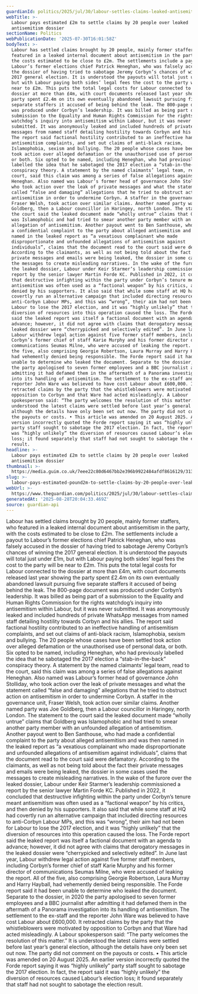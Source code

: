 ```yaml
---
guardianId: politics/2025/jul/30/labour-settles-claims-leaked-antisemitism-dossier
webTitle: >-
  Labour pays estimated £2m to settle claims by 20 people over leaked
  antisemitism dossier
sectionName: Politics
webPublicationDate: '2025-07-30T16:01:58Z'
bodyText: >-
  Labour has settled claims brought by 20 people, mainly former staffers, who
  featured in a leaked internal document about antisemitism in the party, with
  the costs estimated to be close to £2m. The settlements include a payout to
  Labour’s former elections chief Patrick Heneghan, who was falsely accused in
  the dossier of having tried to sabotage Jeremy Corbyn’s chances of winning the
  2017 general election. It is understood the payouts will total just under £1m,
  but with Labour paying both sides’ legal fees the cost to the party will be
  near to £2m. This puts the total legal costs for Labour connected to the
  dossier at more than £4m, with court documents released last year showing the
  party spent £2.4m on its own eventually abandoned lawsuit pursuing five
  separate staffers it accused of being behind the leak. The 800-page document
  was produced under Corbyn’s leadership. It was billed as being part of a
  submission to the Equality and Human Rights Commission for the rights
  watchdog’s inquiry into antisemitism within Labour, but it was never
  submitted. It was anonymously leaked and included hundreds of private WhatsApp
  messages from named staff detailing hostility towards Corbyn and his allies.
  The report said factional hostility contributed to an ineffective handling of
  antisemitism complaints, and set out claims of anti-black racism,
  Islamophobia, sexism and bullying. The 20 people whose cases have been settled
  took action over alleged defamation or the unauthorised use of personal data,
  or both. Six opted to be named, including Heneghan, who had previously
  labelled the idea that he sabotaged the 2017 election a “stab-in-the-back”
  conspiracy theory. A statement by the named claimants’ legal team, read to the
  court, said this claim was among a series of false allegations against
  Heneghan. Also named was Labour’s former head of governance John Stolliday,
  who took action over the leak of private messages and what the statement
  called “false and damaging” allegations that he tried to obstruct action on
  antisemitism in order to undermine Corbyn. A staffer in the governance unit,
  Fraser Welsh, took action over similar claims. Another named party was Joe
  Goldberg, then a Labour councillor in Haringey, north London. The statement to
  the court said the leaked document made “wholly untrue” claims that Goldberg
  was Islamophobic and had tried to smear another party member with an unfounded
  allegation of antisemitism. Another payout went to Ben Santhouse, who had made
  a confidential complaint to the party about alleged antisemitism and was then
  named in the leaked report as “a vexatious complainant who made
  disproportionate and unfounded allegations of antisemitism against
  individuals”, claims that the document read to the court said were defamatory.
  According to the claimants, as well as not being told about the fact their
  private messages and emails were being leaked, the dossier in some cases used
  the messages to create misleading narratives. In the wake of the furore over
  the leaked dossier, Labour under Keir Starmer’s leadership commissioned a
  report by the senior lawyer Martin Forde KC. Published in 2022, it concluded
  that destructive infighting within the party under Corbyn’s tenure meant
  antisemitism was often used as a “factional weapon” by his critics, and then
  denied by his supporters. It also said that while some staff at HQ had
  covertly run an alternative campaign that included directing resources to
  anti-Corbyn Labour MPs, and this was “wrong”, their aim had not been for
  Labour to lose the 2017 election, and it was “highly unlikely” that the
  diversion of resources into this operation caused the loss. The Forde report
  said the leaked report was itself a factional document with an agenda to
  advance; however, it did not agree with claims that derogatory messages in the
  leaked dossier were “cherrypicked and selectively edited”. In June last year,
  Labour withdrew legal action against five former staff members, including
  Corbyn’s former chief of staff Karie Murphy and his former director of
  communications Seumas Milne, who were accused of leaking the report. All of
  the five, also comprising Georgie Robertson, Laura Murray and Harry Hayball,
  had vehemently denied being responsible. The Forde report said it had been
  unable to determine who leaked the document. Separate to the dossier, in 2020
  the party apologised to seven former employees and a BBC journalist after
  admitting it had defamed them in the aftermath of a Panorama investigation
  into its handling of antisemitism. The settlement to the ex-staff and the
  reporter John Ware was believed to have cost Labour about £600,000. It
  retracted claims by the party that the whistleblowers were motivated by
  opposition to Corbyn and that Ware had acted misleadingly. A Labour
  spokesperson said: “The party welcomes the resolution of this matter.” It is
  understood the latest claims were settled before last year’s general election,
  although the details have only been set out now. The party did not comment on
  the payouts or costs. • This article was amended on 20 August 2025. An earlier
  version incorrectly quoted the Forde report saying it was “highly unlikely”
  party staff sought to sabotage the 2017 election. In fact, the report said it
  was “highly unlikely” the diversion of resources caused Labour’s election
  loss; it found separately that staff had not sought to sabotage the election
  result.
headline: >-
  Labour pays estimated £2m to settle claims by 20 people over leaked
  antisemitism dossier
thumbnail: >-
  https://media.guim.co.uk/7eee22c80d6467bb2e396b9922484afdf8616129/313_0_3710_2969/500.jpg
slug: >-
  labour-pays-estimated-pound2m-to-settle-claims-by-20-people-over-leaked-antisemitism-dossier
webUrl: >-
  https://www.theguardian.com/politics/2025/jul/30/labour-settles-claims-leaked-antisemitism-dossier
generatedAt: '2025-08-28T20:04:33.469Z'
source: guardian-api
---
```

Labour has settled claims brought by 20 people, mainly former staffers, who featured in a leaked internal document about antisemitism in the party, with the costs estimated to be close to £2m. The settlements include a payout to Labour’s former elections chief Patrick Heneghan, who was falsely accused in the dossier of having tried to sabotage Jeremy Corbyn’s chances of winning the 2017 general election. It is understood the payouts will total just under £1m, but with Labour paying both sides’ legal fees the cost to the party will be near to £2m. This puts the total legal costs for Labour connected to the dossier at more than £4m, with court documents released last year showing the party spent £2.4m on its own eventually abandoned lawsuit pursuing five separate staffers it accused of being behind the leak. The 800-page document was produced under Corbyn’s leadership. It was billed as being part of a submission to the Equality and Human Rights Commission for the rights watchdog’s inquiry into antisemitism within Labour, but it was never submitted. It was anonymously leaked and included hundreds of private WhatsApp messages from named staff detailing hostility towards Corbyn and his allies. The report said factional hostility contributed to an ineffective handling of antisemitism complaints, and set out claims of anti-black racism, Islamophobia, sexism and bullying. The 20 people whose cases have been settled took action over alleged defamation or the unauthorised use of personal data, or both. Six opted to be named, including Heneghan, who had previously labelled the idea that he sabotaged the 2017 election a “stab-in-the-back” conspiracy theory. A statement by the named claimants’ legal team, read to the court, said this claim was among a series of false allegations against Heneghan. Also named was Labour’s former head of governance John Stolliday, who took action over the leak of private messages and what the statement called “false and damaging” allegations that he tried to obstruct action on antisemitism in order to undermine Corbyn. A staffer in the governance unit, Fraser Welsh, took action over similar claims. Another named party was Joe Goldberg, then a Labour councillor in Haringey, north London. The statement to the court said the leaked document made “wholly untrue” claims that Goldberg was Islamophobic and had tried to smear another party member with an unfounded allegation of antisemitism. Another payout went to Ben Santhouse, who had made a confidential complaint to the party about alleged antisemitism and was then named in the leaked report as “a vexatious complainant who made disproportionate and unfounded allegations of antisemitism against individuals”, claims that the document read to the court said were defamatory. According to the claimants, as well as not being told about the fact their private messages and emails were being leaked, the dossier in some cases used the messages to create misleading narratives. In the wake of the furore over the leaked dossier, Labour under Keir Starmer’s leadership commissioned a report by the senior lawyer Martin Forde KC. Published in 2022, it concluded that destructive infighting within the party under Corbyn’s tenure meant antisemitism was often used as a “factional weapon” by his critics, and then denied by his supporters. It also said that while some staff at HQ had covertly run an alternative campaign that included directing resources to anti-Corbyn Labour MPs, and this was “wrong”, their aim had not been for Labour to lose the 2017 election, and it was “highly unlikely” that the diversion of resources into this operation caused the loss. The Forde report said the leaked report was itself a factional document with an agenda to advance; however, it did not agree with claims that derogatory messages in the leaked dossier were “cherrypicked and selectively edited”. In June last year, Labour withdrew legal action against five former staff members, including Corbyn’s former chief of staff Karie Murphy and his former director of communications Seumas Milne, who were accused of leaking the report. All of the five, also comprising Georgie Robertson, Laura Murray and Harry Hayball, had vehemently denied being responsible. The Forde report said it had been unable to determine who leaked the document. Separate to the dossier, in 2020 the party apologised to seven former employees and a BBC journalist after admitting it had defamed them in the aftermath of a Panorama investigation into its handling of antisemitism. The settlement to the ex-staff and the reporter John Ware was believed to have cost Labour about £600,000. It retracted claims by the party that the whistleblowers were motivated by opposition to Corbyn and that Ware had acted misleadingly. A Labour spokesperson said: “The party welcomes the resolution of this matter.” It is understood the latest claims were settled before last year’s general election, although the details have only been set out now. The party did not comment on the payouts or costs. • This article was amended on 20 August 2025. An earlier version incorrectly quoted the Forde report saying it was “highly unlikely” party staff sought to sabotage the 2017 election. In fact, the report said it was “highly unlikely” the diversion of resources caused Labour’s election loss; it found separately that staff had not sought to sabotage the election result.
